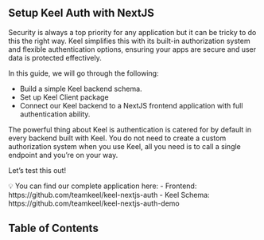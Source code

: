
## Setup Keel Auth with NextJS

Security is always a top priority for any application but it can be tricky to do this the right way. Keel simplifies this with its built-in authorization system and flexible authentication options, ensuring your apps are secure and user data is protected effectively.

In this guide, we will go through the following:

- Build a simple Keel backend schema.
- Set up Keel Client package
- Connect our Keel backend to a NextJS frontend application with full authentication ability.

The powerful thing about Keel is authentication is catered for by default in every backend built with Keel. You do not need to create a custom authorization system when you use Keel, all you need is to call a single endpoint and you’re on your way.

Let’s test this out!

<Callout type="info" emoji="">
💡 You can find our complete application here:
- Frontend: https://github.com/teamkeel/keel-nextjs-auth
- Keel Schema: https://github.com/teamkeel/keel-nextjs-auth-demo

</Callout>


## Table of Contents

